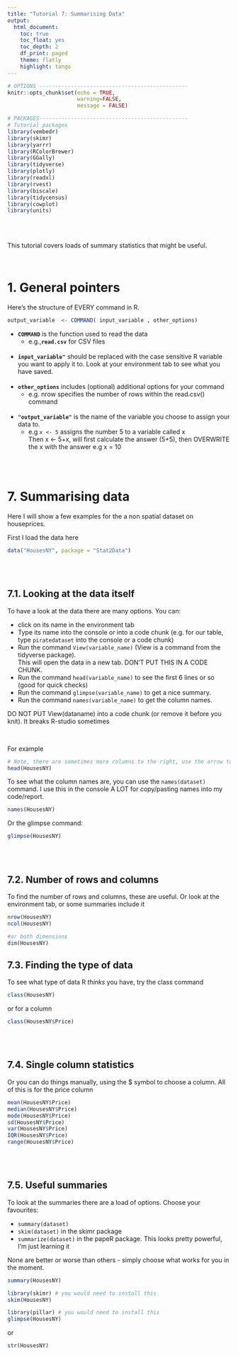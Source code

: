 ```yaml
---
title: "Tutorial 7: Summarising Data"
output:
  html_document:
    toc: true
    toc_float: yes
    toc_depth: 2
    df_print: paged
    theme: flatly
    highlight: tango
---
```


```r
# OPTIONS -----------------------------------------------
knitr::opts_chunk$set(echo = TRUE, 
                      warning=FALSE, 
                      message = FALSE)
```

```r
# PACKAGES-----------------------------------------------
# Tutorial packages
library(vembedr)
library(skimr)
library(yarrr)
library(RColorBrewer)
library(GGally) 
library(tidyverse)
library(plotly)
library(readxl)
library(rvest)
library(biscale)
library(tidycensus)
library(cowplot)
library(units)
```

<br><br>

This tutorial covers loads of summary statistics that might be useful.

<br>

# 1. General pointers

Here's the structure of EVERY command in R.

```r

output_variable  <- COMMAND( input_variable , other_options)

```

-   **`COMMAND`** is the function used to read the data
    -   e.g.,**`read.csv`** for CSV files <br><br>
-   **`input_variable"`** should be replaced with the case sensitive R variable you want to apply it to. Look at your environment tab to see what you have saved. <br><br>
-   **`other_options`** includes (optional) additional options for your
    command
    -   e.g. nrow specifies the number of rows within the read.csv()
        command <br><br>
-   **`"output_variable"`** is the name of the variable you
    choose to assign your data to.
    -   e.g `x <- 5` assigns the number 5 to a variable called x <br>
        Then x <- 5+x, will first calculate the answer (5+5), then 
        OVERWRITE the x with the answer e.g x = 10
         



<br><br>

# 7. Summarising data

Here I will show a few examples for the a non spatial dataset on houseprices.

First I load the data here

```r
data("HousesNY", package = "Stat2Data")
```

<br><br>

## 7.1. Looking at the data itself 

To have a look at the data there are many options. You can:

-   click on its name in the environment tab
-   Type its name into the console or into a code chunk (e.g. for our table, type `piratedataset` into the console or a code chunk)
-   Run the command `View(variable_name)` (View is a command from the tidyverse package).<br> This will open the data in a new tab. DON'T PUT THIS IN A CODE CHUNK.
-   Run the command `head(variable_name)` to see the first 6 lines or so (good for quick checks)
-   Run the command `glimpse(variable_name)` to get a nice summary.
-   Run the command `names(variable_name)` to get the column names.

DO NOT PUT View(dataname) into a code chunk (or remove it before you knit). It breaks R-studio sometimes

<br>

For example

```r
# Note, there are sometimes more columns to the right, use the arrow to see
head(HousesNY)
```

To see what the column names are, you can use the `names(dataset)` command. 
I use this in the console A LOT for copy/pasting names into my code/report.

```r
names(HousesNY)
```

Or the glimpse command:

```r
glimpse(HousesNY)
```

<br> <br>

## 7.2. Number of rows and columns

To find the number of rows and columns, these are useful. Or look at the environment tab, or some summaries include it

```r
nrow(HousesNY)
ncol(HousesNY)
```


```r
#or both dimensions
dim(HousesNY)
```

## 7.3. Finding the type of data

To see what type of data R *thinks* you have, try the class command

```r
class(HousesNY)
```

or for a column

```r
class(HousesNY$Price)
```


<br><br>

## 7.4.  Single column statistics

Or you can do things manually, using the \$ symbol to choose a column. All of this is for the price column

```r
mean(HousesNY$Price)
median(HousesNY$Price)
mode(HousesNY$Price)
sd(HousesNY$Price)
var(HousesNY$Price)
IQR(HousesNY$Price)
range(HousesNY$Price)
```


<br><br>

## 7.5.  Useful summaries

To look at the summaries there are a load of options. Choose your favourites:

-   `summary(dataset)`
-   `skim(dataset)` in the skimr package
-   `summarize(dataset)` in the papeR package. This looks pretty powerful, I'm just learning it

None are better or worse than others - simply choose what works for you in the moment.

```r
summary(HousesNY)
```

```r
library(skimr) # you would need to install this
skim(HousesNY)
```

```r
library(pillar) # you would need to install this
glimpse(HousesNY)
```

or

```r
str(HousesNY)
```




